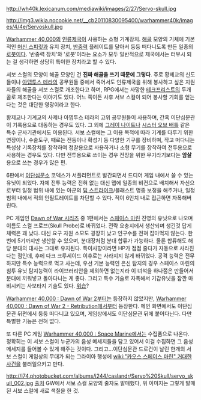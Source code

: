 {{{+1 '''Servo-skull'''}}}

http://wh40k.lexicanum.com/mediawiki/images/2/27/Servo-skull.jpg

http://img3.wikia.nocookie.net/__cb20110830095400/warhammer40k/images/4/4e/Servoskull.jpg

[[Warhammer 40,000]]의 [[인류제국]]이 사용하는 소형 기계장치. [[해골]] 모양의 기체에 기본적인 [[머신 스피릿]]과 유지 장치, [[반중력]] 플레이트를 달아서 둥둥 떠다니도록 만든 일종의 [[로봇]]이다. '반중력 장치'와 '로봇'이라는 요소가 모두 일반적으로 제국에서는 터부시 되는 걸 생각하면 상당히 특이한 장치라고 할 수 있다.

서보 스컬의 모양이 해골 모양인 건 '''진짜 해골을 쓰기 때문에 그렇다'''. 주로 황제교의 신도들이나 [[아뎁투스 테라]]의 공무원들 중에서 죽어서도 인류제국을 위해 봉사하고 싶은 지원자들의 해골을 서보 스컬로 개조한다고 하며, RPG에서는 사망한 [[테크프리스트]]의 두개골로 제조한다는 이야기도 있다. 어느 쪽이든 사후 서보 스컬이 되어 봉사할 기회를 얻는다는 것은 대단한 영광이라고 한다.

황제교나 기계교의 사제나 아뎁투스 테라의 고위 공무원들이 사용하며, 간혹 이단심문관이 기록용으로 대동하는 경우도 있다. 그 외에 [[그레이 나이트]]나 [[시스터 오브 배틀]] 같은 특수 군사기관에서도 이용된다. 서보 스컬에는 그 이용 목적에 따라 기계를 다루기 위한 연장이나, 수술도구, 때로는 전등이나 확성기 등 다양한 기구를 장비하며, 작고 떠다니는 특성상 기록장치를 장착하여 정찰용으로 사용하거나 소형 무기를 장착하여 전투용으로 사용하는 경우도 있다. 다만 전투용으로 쓰이는 경우 전장을 위한 무기라기보다는 '''암살'''용으로 쓰는 경우가 많은 편.

6판에서 [[이단심문소]] 코덱스가 서플리먼트로 발간되면서 드디어 게임 내에서 쓸 수 있는 유닛이 되었다. 자체 전투 능력은 전혀 없는 대신 맵에 일종의 비컨으로 배치해서 자신으로부터 일정 범위 내에 있는 아군의 [[딥 스트라이크]]/블래스트 명중 보정을 해주거나, 일정 범위 내에서 적의 인필트레이트를 차단할 수 있다. 적이 6인치 내로 접근하면 자폭해버린다.

PC 게임인 [[Dawn of War 시리즈]] 중 1편에서는 [[스페이스 마린]] 진영의 유닛으로 나오며 이름도 스컬 프로브(Skull Probe)로 바뀌었다. 전략 요충지에서 생산되며 생긴것 답게 체력은 꽤 낮다. 대신 요구 자원 소모도 굉장히 낮고 인구수를 전혀 잡아먹지 않는다. 한번에 5기까지만 생산할 수 있으며, 분대장처럼 분대 합류가 가능하다. 물론 합류해도 해당 분대의 대사는 그대로 유지된다. 특이사항이라면 HP가 점점 줄다가 자동으로 사라진다는 점인데, 후에 다크 크루세이드 이후로는 사라지지 않게 바뀌었다. 공격 능력은 전무하지만 특수 능력으로 먹고 사는데, 우선 기본 능력인 은신 탐지의 경우 스페이스 마린의 침투 유닛 탐지능력이 라이브러리안을 제외하면 없는지라 이 녀석을 하나쯤은 만들어서 분대에 끼워넣고 돌아다니는 게 좋다. 그리고 특수 기술로 자폭해서 기갑유닛을 잠깐 마비시키는 사보타지 기술도 있다. [[위습]]?

[[Warhammer 40,000 : Dawn of War 2]]부터는 등장하지 않았지만, [[Warhammer 40,000 : Dawn of War 2 - Retribution]]에서부터 등장한다. 메인 화면에서도 이단심문관 뒤편에서 둥둥 떠다니고 있으며, 게임상에서도 이단심문관 뒤에 붙어다닌다. 다만 특별한 기능은 전혀 없다.

또 다른 PC 게임 [[Warhammer 40,000 : Space Marine]]에서는 수집품으로 나온다. 정확히는 이 서보 스컬이 누군가의 음성 메세지들을 담고 있어서 이걸 수집하면 그 음성 메세지를 들어볼 수 있게 해주는 것이다. 그리고...이단심문관 드로건이 날린 한개의 서보 스컬이 게임상의 무대가 되는 그라이아 행성에 [[wiki:"카오스 스페이스 마린" 거대한 사건]]을 불러일으키고 만다.

http://i74.photobucket.com/albums/i244/caslandr/Servo%20Skull/servo_skull_002.jpg
[http://www.warpshadow.com/forum/viewtopic.php?f=31&t=16717 출처]
GW에서 서보 스컬 모양의 줄자도 발매했다, 위 이미지는 그렇게 발매된 서보 스컬에 새로 색칠을 한 것. 

